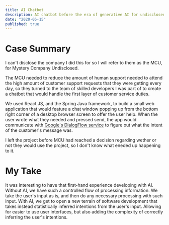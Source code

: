 ```yaml
---
title: AI Chatbot
description: AI chatbot before the era of generative AI for undisclosed company.
date: "2020-05-15"
published: true
---
```


# Case Summary

I can't disclose the company I did this for so I will refer to them as the MCU,
for Mystery Company Undisclosed.

The MCU needed to reduce the amount of human support needed to attend the high amount
of customer support requests that they were getting every day, so they turned to the team of skilled
developers I was part of to create a chatbot that would handle the first layer of customer service
duties.

We used React JS, and the Spring Java framework, to build a small web application
that would feature a chat window popping up from the bottom right corner of a desktop
browser screen to offer the user help. When the user wrote what they needed and
pressed send, the app would communicate with [Google's DialogFlow service](https://cloud.google.com/dialogflow)
to figure out what the intent of the customer's message was.

I left the project before MCU had reached a decision regarding wether or not they
would use the project, so I don't know what eneded up happening to it.

# My Take

It was interesting to have that first-hand experience developing with AI. Without AI,
we have such a controlled flow of processing information. We take the user's input as is,
and then do any necessary processing with such input. With AI, we get to open a new terrain
of software development that takes instead statistically inferred intentions from the user's
input. Allowing for easier to use user interfaces, but also adding the complexity of correctly
inferring the user's intentions.
